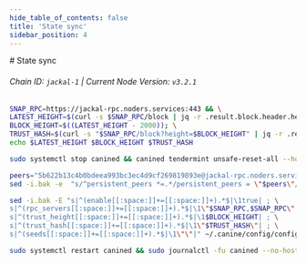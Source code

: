 ```yaml
---
hide_table_of_contents: false
title: 'State sync'
sidebar_position: 4
---
```


<div class="h1-with-icon icon-jackal">
  # State sync
</div>

###### Chain ID: `jackal-1` | Current Node Version: `v3.2.1`

```bash
SNAP_RPC=https://jackal-rpc.noders.services:443 && \
LATEST_HEIGHT=$(curl -s $SNAP_RPC/block | jq -r .result.block.header.height); \
BLOCK_HEIGHT=$((LATEST_HEIGHT - 2000)); \
TRUST_HASH=$(curl -s "$SNAP_RPC/block?height=$BLOCK_HEIGHT" | jq -r .result.block_id.hash) && \
echo $LATEST_HEIGHT $BLOCK_HEIGHT $TRUST_HASH
```

```bash
sudo systemctl stop canined && canined tendermint unsafe-reset-all --home ~/.canine --keep-addr-book
```

```bash
peers="5b622b13c4b0bdeea993bc3ec4d9cf269819893e@jackal-rpc.noders.services:17556"
sed -i.bak -e  "s/^persistent_peers *=.*/persistent_peers = \"$peers\"/" ~/.canine/config/config.toml
```

```bash
sed -i.bak -E "s|^(enable[[:space:]]+=[[:space:]]+).*$|\1true| ; \
s|^(rpc_servers[[:space:]]+=[[:space:]]+).*$|\1\"$SNAP_RPC,$SNAP_RPC\"| ; \
s|^(trust_height[[:space:]]+=[[:space:]]+).*$|\1$BLOCK_HEIGHT| ; \
s|^(trust_hash[[:space:]]+=[[:space:]]+).*$|\1\"$TRUST_HASH\"| ; \
s|^(seeds[[:space:]]+=[[:space:]]+).*$|\1\"\"|" ~/.canine/config/config.toml
```

```bash
sudo systemctl restart canined && sudo journalctl -fu canined --no-hostname -o cat
```
